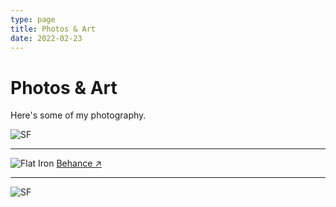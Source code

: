 ```yaml
---
type: page
title: Photos & Art
date: 2022-02-23
---
```


# Photos & Art

Here's some of my photography.


<Image
  src="/images/A421364E-489D-4855-BE59-4BF1E2341254_1_201_a.jpeg"
  alt="SF"
  width={1125}
  height={633}
  priority
  className="next-image"
/>


---


<Image
  src="/images/91A98E70-F9F1-4E45-94E7-8C7A28B88519_1_201_a.jpeg"
  alt="Flat Iron"
  width={1125}
  height={1688}
  priority
  className="next-image"
/>
[Behance ↗ ](https://www.behance.net/gallery/93052689/OAKLAND-NOIR)


---


<Image
  src="/images/0D7B9023-4A15-4F1E-8E5F-8BBB1F8A6D61_1_201_a.jpeg"
  alt="SF"
  width={1125}
  height={633}
  priority
  className="next-image"
/>

